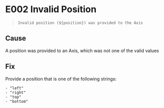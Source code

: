 
<Meta title="Errors & Warnings/Errors/E002" />

# E002 Invalid Position

> `Invalid position (${position}) was provided to the Axis`

## Cause

A position was provided to an Axis, which was not one of the valid values

## Fix

Provide a position that is one of the following strings:

    - "left"
    - "right"
    - "top"
    - "bottom"
